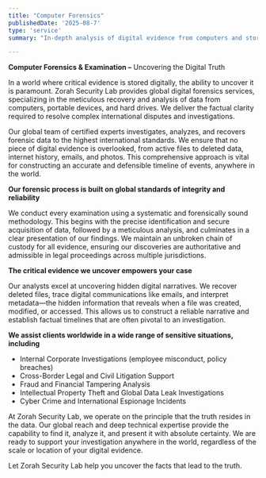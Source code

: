 ```yaml
---
title: "Computer Forensics"
publishedDate: '2025-08-7'
type: 'service'
summary: "In-depth analysis of digital evidence from computers and storage media to uncover critical insights for investigations."

---
```


**Computer Forensics & Examination –** Uncovering the Digital Truth

In a world where critical evidence is stored digitally, the ability to uncover it is paramount. Zorah Security Lab provides global digital forensics services, specializing in the meticulous recovery and analysis of data from computers, portable devices, and hard drives. We deliver the factual clarity required to resolve complex international disputes and investigations.

Our global team of certified experts investigates, analyzes, and recovers forensic data to the highest international standards. We ensure that no piece of digital evidence is overlooked, from active files to deleted data, internet history, emails, and photos. This comprehensive approach is vital for constructing an accurate and defensible timeline of events, anywhere in the world.

 

**Our forensic process is built on global standards of integrity and reliability**

We conduct every examination using a systematic and forensically sound methodology. This begins with the precise identification and secure acquisition of data, followed by a meticulous analysis, and culminates in a clear presentation of our findings. We maintain an unbroken chain of custody for all evidence, ensuring our discoveries are authoritative and admissible in legal proceedings across multiple jurisdictions.

 

**The critical evidence we uncover empowers your case**

Our analysts excel at uncovering hidden digital narratives. We recover deleted files, trace digital communications like emails, and interpret metadata—the hidden information that reveals when a file was created, modified, or accessed. This allows us to construct a reliable narrative and establish factual timelines that are often pivotal to an investigation.

 

**We assist clients worldwide in a wide range of sensitive situations, including**

- Internal     Corporate Investigations (employee misconduct, policy breaches)
- Cross-Border     Legal and Civil Litigation Support
- Fraud     and Financial Tampering Analysis
- Intellectual     Property Theft and Global Data Leak Investigations
- Cyber     Crime and International Espionage Incidents

At Zorah Security Lab, we operate on the principle that the truth resides in the data. Our global reach and deep technical expertise provide the capability to find it, analyze it, and present it with absolute certainty. We are ready to support your investigation anywhere in the world, regardless of the scale or location of your digital evidence.

Let Zorah Security Lab help you uncover the facts that lead to the truth.

 